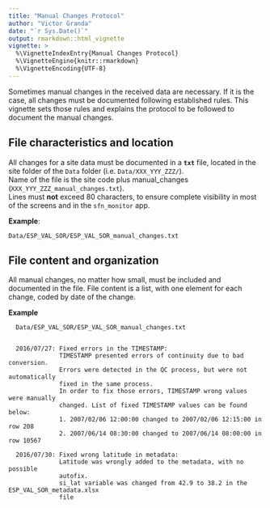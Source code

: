 ```yaml
---
title: "Manual Changes Protocol"
author: "Victor Granda"
date: "`r Sys.Date()`"
output: rmarkdown::html_vignette
vignette: >
  %\VignetteIndexEntry{Manual Changes Protocol}
  %\VignetteEngine{knitr::rmarkdown}
  %\VignetteEncoding{UTF-8}
---
```


Sometimes manual changes in the received data are necessary. If it is the case,
all changes must be documented following established rules. This vignette sets
those rules and explains the protocol to be followed to document the manual
changes.

## File characteristics and location

All changes for a site data must be documented in a **`txt`** file, located in
the site folder of the `Data` folder (i.e.
`Data/XXX_YYY_ZZZ/`).  
Name of the file is the site code plus manual_changes
(`XXX_YYY_ZZZ_manual_changes.txt`).  
Lines must **not** exceed 80 characters, to ensure complete visibility in most of
the screens and in the `sfn_monitor` app.  

**Example**:

`Data/ESP_VAL_SOR/ESP_VAL_SOR_manual_changes.txt`


## File content and organization

All manual changes, no matter how small, must be included and documented in the
file. File content is a list, with one element for each change, coded by date
of the change.

**Example**

      Data/ESP_VAL_SOR/ESP_VAL_SOR_manual_changes.txt


      2016/07/27: Fixed errors in the TIMESTAMP:
                  TIMESTAMP presented errors of continuity due to bad conversion.
                  Errors were detected in the QC process, but were not automatically
                  fixed in the same process.
                  In order to fix those errors, TIMESTAMP wrong values were manually
                  changed. List of fixed TIMESTAMP values can be found below:
                  1. 2007/02/06 12:00:00 changed to 2007/02/06 12:15:00 in row 208
                  2. 2007/06/14 08:30:00 changed to 2007/06/14 08:00:00 in row 10567
      
      2016/07/30: Fixed wrong latitude in metadata:
                  Latitude was wrongly added to the metadata, with no possible
                  autofix.
                  si_lat variable was changed from 42.9 to 38.2 in the ESP_VAL_SOR_metadata.xlsx
                  file
